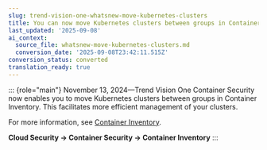 ```yaml
---
slug: trend-vision-one-whatsnew-move-kubernetes-clusters
title: You can now move Kubernetes clusters between groups in Container Inventory
last_updated: '2025-09-08'
ai_context:
  source_file: whatsnew-move-kubernetes-clusters.md
  conversion_date: '2025-09-08T23:42:11.515Z'
conversion_status: converted
translation_ready: true
---
```


::: {role="main"}
November 13, 2024—Trend Vision One Container Security now enables you to move Kubernetes clusters between groups in Container Inventory. This facilitates more efficient management of your clusters.

For more information, see [Container Inventory](container-inventory.mdx).

**Cloud Security → Container Security → Container Inventory**
:::

